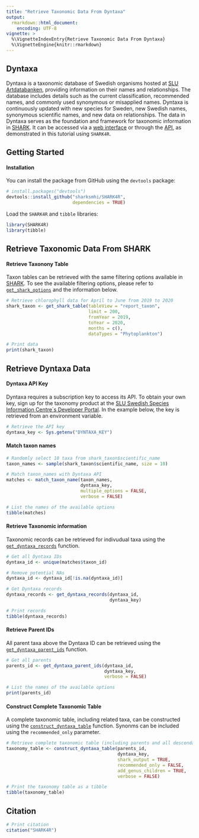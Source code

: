 ```yaml
---
title: "Retrieve Taxonomic Data From Dyntaxa"
output:
  rmarkdown::html_document:
    encoding: UTF-8
vignette: >
  %\VignetteIndexEntry{Retrieve Taxonomic Data From Dyntaxa}
  %\VignetteEngine{knitr::rmarkdown}
---
```


## Dyntaxa

Dyntaxa is a taxonomic database of Swedish organisms hosted at [SLU Artdatabanken](https://www.slu.se/artdatabanken/), providing information on their names and relationships. The database includes details such as the current classification, recommended names, and commonly used synonymous or misapplied names. Dyntaxa is continuously updated with new species for Sweden, new Swedish names, synonymous scientific names, and new data on relationships. The data in Dyntaxa serves as the foundation and framework for taxonomic information in [SHARK](https://shark.smhi.se/). It can be accessed via a [web interface](https://artfakta.se/) or through the [API](https://api-portal.artdatabanken.se/), as demonstrated in this tutorial using `SHARK4R`.

## Getting Started

#### Installation

You can install the package from GitHub using the `devtools` package:
```r
# install.packages("devtools")
devtools::install_github("sharksmhi/SHARK4R",
                         dependencies = TRUE)
```

Load the `SHARK4R` and `tibble` libraries:
```r
library(SHARK4R)
library(tibble)
```

## Retrieve Taxonomic Data From SHARK

#### Retrieve Taxonony Table

Taxon tables can be retrieved with the same filtering options available in [SHARK](https://shark.smhi.se/). To see the available filtering options, please refer to [`get_shark_options`](../reference/get_shark_options.html) and the information below.

```r
# Retrieve chlorophyll data for April to June from 2019 to 2020
shark_taxon <- get_shark_table(tableView = "report_taxon",
                               limit = 200,
                               fromYear = 2019,
                               toYear = 2020,
                               months = c(),
                               dataTypes = "Phytoplankton")

# Print data
print(shark_taxon)
```

## Retrieve Dyntaxa Data

#### Dyntaxa API Key

Dyntaxa requires a subscription key to access its API. To obtain your own key, sign up for the taxonomy product at the [SLU Swedish Species Information Centre´s Developer Portal](https://api-portal.artdatabanken.se/). In the example below, the key is retrieved from an environment variable.

```r
# Retrieve the API key
dyntaxa_key <- Sys.getenv("DYNTAXA_KEY")
```

#### Match taxon names

```r
# Randomly select 10 taxa from shark_taxon$scientific_name
taxon_names <- sample(shark_taxon$scientific_name, size = 10)

# Match taxon_names with Dyntaxa API
matches <- match_taxon_name(taxon_names, 
                            dyntaxa_key, 
                            multiple_options = FALSE,
                            verbose = FALSE)

# List the names of the available options
tibble(matches)
```

#### Retrieve Taxonomic information

Taxonomic records can be retrieved for indivudual taxa using the [`get_dyntaxa_records`](../reference/get_dyntaxa_records.html) function.

```r
# Get all Dyntaxa IDs
dyntaxa_id <- unique(matches$taxon_id)

# Remove potential NAs
dyntaxa_id <- dyntaxa_id[!is.na(dyntaxa_id)]

# Get Dyntaxa records
dyntaxa_records <- get_dyntaxa_records(dyntaxa_id,
                                       dyntaxa_key)

# Print records
tibble(dyntaxa_records)
```

#### Retrieve Parent IDs

All parent taxa above the Dyntaxa ID can be retrieved using the [`get_dyntaxa_parent_ids`](../reference/get_dyntaxa_parent_ids.html) function.

```r
# Get all parents
parents_id <- get_dyntaxa_parent_ids(dyntaxa_id, 
                                     dyntaxa_key,
                                     verbose = FALSE)

# List the names of the available options
print(parents_id)
```

#### Construct Complete Taxonomic Table

A complete taxonomic table, including related taxa, can be constructed using the [`construct_dyntaxa_table`](../reference/construct_dyntaxa_table.html) function. Synonms can be included using the `recommended_only` parameter.

```r
# Retrieve complete taxonomic table (including parents and all descendants below genus level)
taxonomy_table <- construct_dyntaxa_table(parents_id, 
                                          dyntaxa_key, 
                                          shark_output = TRUE, 
                                          recommended_only = FALSE, 
                                          add_genus_children = TRUE,
                                          verbose = FALSE)

# Print the taxonomy table as a tibble
tibble(taxonomy_table)
```

## Citation

```r
# Print citation
citation("SHARK4R")
```
